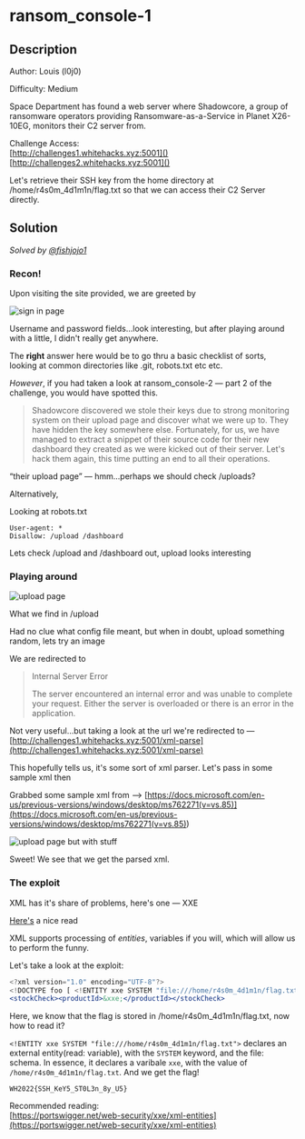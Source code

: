 # ransom_console-1

## Description

Author: Louis (l0j0)

Difficulty: Medium

Space Department has found a web server where Shadowcore, a group of ransomware operators providing Ransomware-as-a-Service in Planet X26-10EG, monitors their C2 server from.

Challenge Access: \
[http://challenges1.whitehacks.xyz:5001]()
[http://challenges2.whitehacks.xyz:5001]()

Let's retrieve their SSH key from the home directory at /home/r4s0m_4d1m1n/flag.txt so that we can access their C2 Server directly.

## Solution

_Solved by [@fishjojo1](https://github.com/fishjojo1)_

### Recon!

Upon visiting the site provided, we are greeted by

![sign in page](/images/whitehacks-2022/ransom-console-1-1.png)

Username and password fields...look interesting, but after playing around with a little, I didn't really get anywhere.

The **right** answer here would be to go thru a basic checklist of sorts, looking at common directories like .git, robots.txt etc etc.

_However_, if you had taken a look at ransom_console-2 — part 2 of the challenge, you would have spotted this.

> Shadowcore discovered we stole their keys due to strong monitoring system on their upload page and discover what we were up to. They have hidden the key somewhere else. Fortunately, for us, we have managed to extract a snippet of their source code for their new dashboard they created as we were kicked out of their server. Let's hack them again, this time putting an end to all their operations.

“their upload page” — hmm...perhaps we should check /uploads?

Alternatively,

Looking at robots.txt

```
User-agent: *
Disallow: /upload /dashboard
```

Lets check /upload and /dashboard out, upload looks interesting

### Playing around

![upload page](/images/whitehacks-2022/ransom-console-1-2.png)

What we find in /upload

Had no clue what config file meant, but when in doubt, upload something random, lets try an image

We are redirected to

> Internal Server Error
>
> The server encountered an internal error and was unable to complete your request. Either the server is overloaded or there is an error in the application.

Not very useful...but taking a look at the url we're redirected to —[http://challenges1.whitehacks.xyz:5001/xml-parse](http://challenges1.whitehacks.xyz:5001/xml-parse)

This hopefully tells us, it's some sort of xml parser. Let's pass in some sample xml then

Grabbed some sample xml from —> [https://docs.microsoft.com/en-us/previous-versions/windows/desktop/ms762271(v=vs.85)](<https://docs.microsoft.com/en-us/previous-versions/windows/desktop/ms762271(v=vs.85)>)

![upload page but with stuff](/images/whitehacks-2022/ransom-console-1-3.png)

Sweet! We see that we get the parsed xml.

### The exploit

XML has it's share of problems, here's one — XXE

[Here's](<https://owasp.org/www-community/vulnerabilities/XML_External_Entity_(XXE)_Processing>) a nice read

XML supports processing of _entities_, variables if you will, which will allow us to perform the funny.

Let's take a look at the exploit:

```jsx
<?xml version="1.0" encoding="UTF-8"?>
<!DOCTYPE foo [ <!ENTITY xxe SYSTEM "file:///home/r4s0m_4d1m1n/flag.txt"> ]>
<stockCheck><productId>&xxe;</productId></stockCheck>
```

Here, we know that the flag is stored in /home/r4s0m_4d1m1n/flag.txt, now how to read it?

`<!ENTITY xxe SYSTEM "file:///home/r4s0m_4d1m1n/flag.txt">` declares an external entity(read: variable), with the `SYSTEM` keyword, and the file: schema. In essence, it declares a varibale `xxe`, with the value of `/home/r4s0m_4d1m1n/flag.txt`. And we get the flag!

`WH2022{SSH_KeY5_ST0L3n_8y_U5}`

Recommended reading: \
[https://portswigger.net/web-security/xxe/xml-entities](https://portswigger.net/web-security/xxe/xml-entities)
